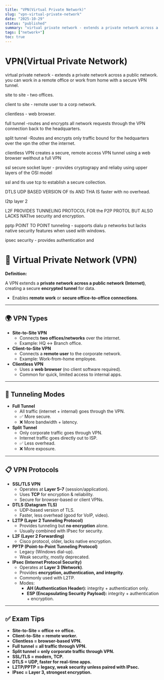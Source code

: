 ```yaml
---
title: "VPN(Virtual Private Network)"
slug: "vpn-virtual-private-network"
date: "2025-10-29"
status: "published"
summary: "virtual private network - extends a private network across a public network. you can work in a remote office or work from home with a secure VPN tunnel."
tags: ["network+"]
toc: true
---
```


# VPN(Virtual Private Network)

virtual private network - extends a private network across a public network. you can work in a remote office or work from home with a secure VPN tunnel. 

site to site - two offices. 

client to site - remote user to a corp network. 

clientless - web browser.

full tunnel -routes and encrypts all network requests through the VPN connection back to the headquarters. 

split tunnel -Routes and encrypts only traffic bound for the hedquarters over the vpn the other the internet. 

clientless VPN creates a secure, remote access VPN tunnel using a web browser weithout a full VPN 

ssl secure socket layer - provides cryptograpy and reliaby using upper layers of the OSI model 

ssl and tls use tcp to establish a secure collection. 

DTLS UDP BASED VERSION OF tls AND THA IS faster with no overhead. 

l2tp layer 2 

L2F PROVIDES TUNNELING PROTOCOL FOR the P2P PROTOL BUT ALSO LACKS NATIve security and encryption. 

pptp POINT TO POINT  tunneling - supports dialu p networks but lacks native security features when used with windows. 

ipsec security - provides authentication and 

# 🔐 Virtual Private Network (VPN)

**Definition:**

A VPN extends a **private network across a public network (Internet)**, creating a secure **encrypted tunnel** for data.

- Enables **remote work** or **secure office-to-office connections**.

---

## 🌍 VPN Types

- **Site-to-Site VPN**
    - Connects **two offices/networks** over the internet.
    - Example: HQ ↔ Branch office.
- **Client-to-Site VPN**
    - Connects a **remote user** to the corporate network.
    - Example: Work-from-home employee.
- **Clientless VPN**
    - Uses a **web browser** (no client software required).
    - Common for quick, limited access to internal apps.

---

## 🚦 Tunneling Modes

- **Full Tunnel**
    - All traffic (internet + internal) goes through the VPN.
    - ✅ More secure.
    - ❌ More bandwidth + latency.
- **Split Tunnel**
    - Only corporate traffic goes through VPN.
    - Internet traffic goes directly out to ISP.
    - ✅ Less overhead.
    - ❌ More exposure.

---

## 📋 VPN Protocols

- **SSL/TLS VPN**
    - Operates at **Layer 5–7** (session/application).
    - Uses **TCP** for encryption & reliability.
    - Secure for browser-based or client VPNs.
- **DTLS (Datagram TLS)**
    - UDP-based version of TLS.
    - Faster, less overhead (good for VoIP, video).
- **L2TP (Layer 2 Tunneling Protocol)**
    - Provides tunneling but **no encryption** alone.
    - Usually combined with IPsec for security.
- **L2F (Layer 2 Forwarding)**
    - Cisco protocol, older, lacks native encryption.
- **PPTP (Point-to-Point Tunneling Protocol)**
    - Legacy (Windows dial-up).
    - Weak security, mostly deprecated.
- **IPsec (Internet Protocol Security)**
    - Operates at **Layer 3 (Network)**.
    - Provides **encryption, authentication, and integrity**.
    - Commonly used with L2TP.
    - Modes:
        - **AH (Authentication Header):** integrity + authentication only.
        - **ESP (Encapsulating Security Payload):** integrity + authentication + encryption.

---

## ✅ Exam Tips

- **Site-to-Site = office ↔ office.**
- **Client-to-Site = remote worker.**
- **Clientless = browser-based VPN.**
- **Full tunnel = all traffic through VPN.**
- **Split tunnel = only corporate traffic through VPN.**
- **SSL/TLS = modern, TCP.**
- **DTLS = UDP, faster for real-time apps.**
- **L2TP/PPTP = legacy, weak security unless paired with IPsec.**
- **IPsec = Layer 3, strongest encryption.**